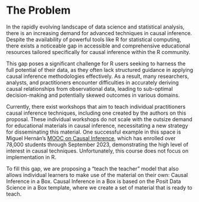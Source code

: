 # The Problem

In the rapidly evolving landscape of data science and statistical analysis, there is an increasing demand for advanced techniques in causal inference. Despite the availability of powerful tools like R for statistical computing, there exists a noticeable gap in accessible and comprehensive educational resources tailored specifically for causal inference within the R community.

This gap poses a significant challenge for R users seeking to harness the full potential of their data, as they often lack structured guidance in applying causal inference methodologies effectively. As a result, many researchers, analysts, and practitioners encounter difficulties in accurately deriving causal relationships from observational data, leading to sub-optimal decision-making and potentially skewed outcomes in various domains.

Currently, there exist workshops that aim to teach individual practitioners causal inference techniques, including one created by the authors on this proposal. These individual workshops do not scale with the outsize demand for educational materials in causal inference, necessitating a new strategy for disseminating this material. One successful example in this space is Miguel Hernán's [MOOC on Causal Inference](https://www.edx.org/learn/data-analysis/harvard-university-causal-diagrams-draw-your-assumptions-before-your-conclusions), which has enrolled over 78,000 students through September 2023, demonstrating the high level of interest in causal techniques. Unfortunately, this course does not focus on implementation in R. 

To fill this gap, we are proposing a "teach the teacher" model that also allows individual learners to make use of the material on their own: Causal Inference in a Box. Causal Inference in a Box is based on the Posit Data Science in a Box template, where we create a set of material that is ready to teach.
